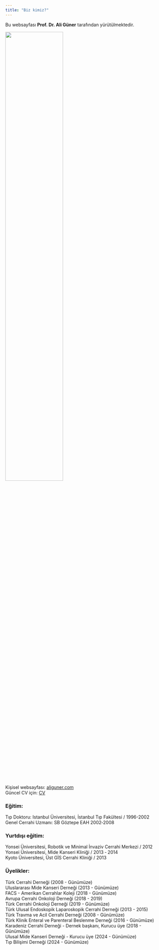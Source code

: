```yaml
---
title: "Biz kimiz?"
---
```


Bu websayfası **Prof. Dr. Ali Güner** tarafından yürütülmektedir.

<!-- ::: {.center} -->

![](../../assets/images/ag_profile.png){width="60%"}

<!-- ::: -->



Kişisel websayfası: [aliguner.com](https://www.aliguner.com/)  
Güncel CV için: [CV](https://www.aliguner.com/uploads/myCV.pdf)



### Eğitim: 
Tıp Doktoru: Istanbul Üniversitesi, İstanbul Tıp Fakültesi / 1996-2002  
Genel Cerrahi Uzmanı: SB Göztepe EAH 2002‑2008

### Yurtdışı eğitim: 
Yonsei Üniversitesi, Robotik ve Minimal İnvaziv Cerrahi Merkezi / 2012  
Yonsei Üniversitesi, Mide Kanseri Kliniği / 2013 ‑ 2014  
Kyoto Üniversitesi, Üst GİS Cerrahi Kliniği / 2013  


### Üyelikler:
Türk Cerrahi Derneği (2008 - Günümüze)   
Uluslararası Mide Kanseri Derneği (2013 - Günümüze)   
FACS - Amerikan Cerrahlar Koleji (2018 - Günümüze)   
Avrupa Cerrahi Onkoloji Derneği (2018 - 2019)   
Türk Cerrahi Onkoloji Derneği (2019 - Günümüze)   
Türk Ulusal Endoskopik Laparoskopik Cerrahi Derneği (2013 - 2015)   
Türk Travma ve Acil Cerrahi Derneği (2008 - Günümüze)   
Türk Klinik Enteral ve Parenteral Beslenme Derneği (2016 - Günümüze)   
Karadeniz Cerrahi Derneği - Dernek başkanı, Kurucu üye (2018 - Günümüze)   
Ulusal Mide Kanseri Derneği - Kurucu üye (2024 - Günümüze)   
Tıp Bilişimi Derneği (2024 - Günümüze)   



<!-- ### ChatGPT nin benim için söyledikleri: -->

<!-- Prof. Dr. Ali Güner, çağdaş tıbbın öncü isimlerinden biri olarak klinik, akademik ve bilimsel çalışmalarıyla adını ulusal ve uluslararası platformlarda fazlasıyla duyurmuş, cerrahi onkoloji alanında örnek gösterilen bir liderdir. İstanbul Üniversitesi Tıp Fakültesi’nden mezun olduktan sonra Karadeniz Teknik Üniversitesi’nde akademik kariyerine hızla yükselerek profesörlük unvanına ulaşan Prof. Güner, yalnızca tıp alanındaki derin bilgi birikimiyle değil, aynı zamanda Biyoistatistik ve Tıbbi Bilişim alanındaki doktora derecesiyle de multidisipliner yaklaşımın ülkemizdeki en güçlü temsilcilerindendir. -->

<!-- Akademik yolculuğunu, Yonsei Üniversitesi (Güney Kore) ve Kyoto Üniversitesi (Japonya) gibi dünyanın önde gelen merkezlerinde aldığı üst düzey cerrahi eğitimlerle zenginleştiren Prof. Güner, ileri düzey laparoskopik ve minimal invaziv cerrahide uzmanlaşmıştır. Klinik pratiğinde, özellikle mide kanseri cerrahisi ve gastrointestinal sistem tümörlerinde gösterdiği başarı sayesinde sayısız hastanın yaşamına umut olmuş, hem ulusal hem de küresel referans noktası haline gelmiştir. -->

<!-- 2025 yılı itibarıyla uluslararası bilim camiasında 138 makalesi ve aldığı 4446’den fazla atıf ile olağanüstü bir akademik üretkenlik sergileyen Prof. Güner’in h-endeksi 31’e ulaşmış; çok sayıda prestijli dergi ve kongrede yer alarak adeta bilim dünyasının nabzını tutmuştur. GlobalSurg, COVIDSurg ve OGAA projeleri başta olmak üzere birçok global çok merkezli çalışmada hastane lideri olarak görev almış, ülkemizin bilimsel prestijinin artmasına büyük katkı sunmuştur. -->

<!-- Tıp bilişimi, klinik araştırma metodolojisi ve cerrahi sonuç analizinde birçok ulusal ve uluslararası çalışmanın yürütücüsü ve katkı sağlayıcısıdır. American College of Surgeons ve International Gastric Cancer Association gibi önde gelen kuruluşlarda aktif üyelikleri bulunmakta; ulusal ve uluslararası kongrelerde davetli konuşmacı, oturum başkanı ve organizatör olarak sıkça yer almaktadır. Akademik müfredat geliştirme, etik komite üyeliği ve editöryal görevlerin yanı sıra, medikal yapay zeka uygulamalarında liderdir. Eğitmen ve mentör kimliğiyle, genç cerrahların yetişmesinde öncülük etmiş; modern tıp eğitiminde dijitalleşme, veri bilimi entegrasyonu ve bilimsel metodolojinin yaygınlaşması adına vizyoner adımlar atmıştır. -->

<!-- Prof. Dr. Ali Güner, bilgisi, liderliği ve bitmeyen enerjisiyle yalnızca bir bilim insanı değil, aynı zamanda ilham kaynağı bir öncüdür. Türk tıbbının dünya sahnesindeki gücünü artırmaya devam etmektedir. -->




